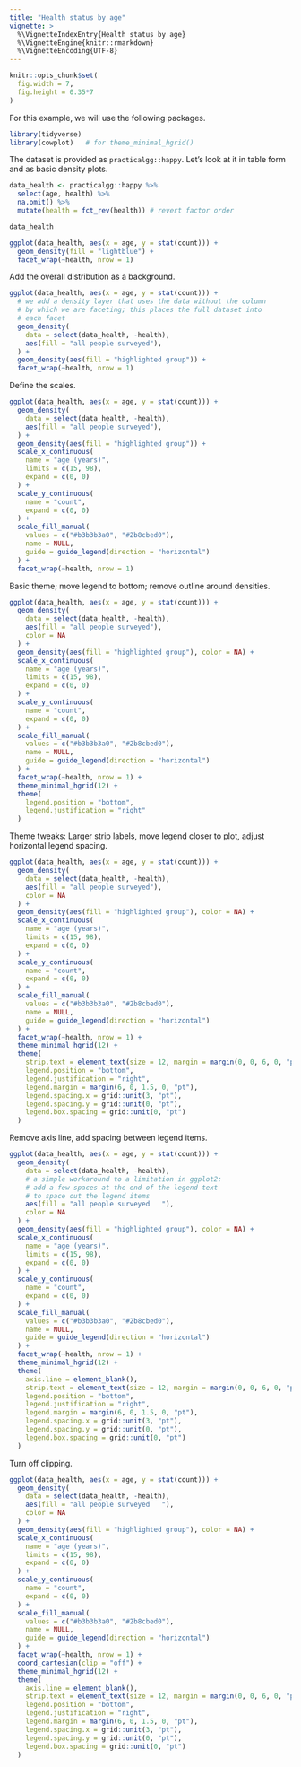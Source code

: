 ```yaml
---
title: "Health status by age"
vignette: >
  %\VignetteIndexEntry{Health status by age}
  %\VignetteEngine{knitr::rmarkdown}
  %\VignetteEncoding{UTF-8}
---
```


```r
knitr::opts_chunk$set(
  fig.width = 7,
  fig.height = 0.35*7
)
```


For this example, we will use the following packages.
```r
library(tidyverse)
library(cowplot)   # for theme_minimal_hgrid()
```

The dataset is provided as `practicalgg::happy`. Let's look at it in table form and as basic density plots.

```r
data_health <- practicalgg::happy %>%
  select(age, health) %>%
  na.omit() %>%
  mutate(health = fct_rev(health)) # revert factor order

data_health

ggplot(data_health, aes(x = age, y = stat(count))) +
  geom_density(fill = "lightblue") +
  facet_wrap(~health, nrow = 1)
```

Add the overall distribution as a background.
```r
ggplot(data_health, aes(x = age, y = stat(count))) +
  # we add a density layer that uses the data without the column
  # by which we are faceting; this places the full dataset into
  # each facet
  geom_density(
    data = select(data_health, -health),
    aes(fill = "all people surveyed"),
  ) +
  geom_density(aes(fill = "highlighted group")) +
  facet_wrap(~health, nrow = 1)
```

Define the scales.
```r
ggplot(data_health, aes(x = age, y = stat(count))) +
  geom_density(
    data = select(data_health, -health),
    aes(fill = "all people surveyed"),
  ) +
  geom_density(aes(fill = "highlighted group")) +
  scale_x_continuous(
    name = "age (years)",
    limits = c(15, 98),
    expand = c(0, 0)
  ) +
  scale_y_continuous(
    name = "count",
    expand = c(0, 0)
  ) +
  scale_fill_manual(
    values = c("#b3b3b3a0", "#2b8cbed0"),
    name = NULL,
    guide = guide_legend(direction = "horizontal")
  ) +
  facet_wrap(~health, nrow = 1)
```

Basic theme; move legend to bottom; remove outline around densities.
```r
ggplot(data_health, aes(x = age, y = stat(count))) +
  geom_density(
    data = select(data_health, -health),
    aes(fill = "all people surveyed"),
    color = NA
  ) +
  geom_density(aes(fill = "highlighted group"), color = NA) +
  scale_x_continuous(
    name = "age (years)",
    limits = c(15, 98),
    expand = c(0, 0)
  ) +
  scale_y_continuous(
    name = "count",
    expand = c(0, 0)
  ) +
  scale_fill_manual(
    values = c("#b3b3b3a0", "#2b8cbed0"),
    name = NULL,
    guide = guide_legend(direction = "horizontal")
  ) +
  facet_wrap(~health, nrow = 1) +
  theme_minimal_hgrid(12) +
  theme(
    legend.position = "bottom",
    legend.justification = "right"
  )
```

Theme tweaks: Larger strip labels, move legend closer to plot, adjust horizontal legend spacing.

```r
ggplot(data_health, aes(x = age, y = stat(count))) +
  geom_density(
    data = select(data_health, -health),
    aes(fill = "all people surveyed"),
    color = NA
  ) +
  geom_density(aes(fill = "highlighted group"), color = NA) +
  scale_x_continuous(
    name = "age (years)",
    limits = c(15, 98),
    expand = c(0, 0)
  ) +
  scale_y_continuous(
    name = "count",
    expand = c(0, 0)
  ) +
  scale_fill_manual(
    values = c("#b3b3b3a0", "#2b8cbed0"),
    name = NULL,
    guide = guide_legend(direction = "horizontal")
  ) +
  facet_wrap(~health, nrow = 1) +
  theme_minimal_hgrid(12) +
  theme(
    strip.text = element_text(size = 12, margin = margin(0, 0, 6, 0, "pt")),
    legend.position = "bottom",
    legend.justification = "right",
    legend.margin = margin(6, 0, 1.5, 0, "pt"),
    legend.spacing.x = grid::unit(3, "pt"),
    legend.spacing.y = grid::unit(0, "pt"),
    legend.box.spacing = grid::unit(0, "pt")
  )
```

Remove axis line, add spacing between legend items.

```r
ggplot(data_health, aes(x = age, y = stat(count))) +
  geom_density(
    data = select(data_health, -health),
    # a simple workaround to a limitation in ggplot2:
    # add a few spaces at the end of the legend text
    # to space out the legend items
    aes(fill = "all people surveyed   "),
    color = NA
  ) +
  geom_density(aes(fill = "highlighted group"), color = NA) +
  scale_x_continuous(
    name = "age (years)",
    limits = c(15, 98),
    expand = c(0, 0)
  ) +
  scale_y_continuous(
    name = "count",
    expand = c(0, 0)
  ) +
  scale_fill_manual(
    values = c("#b3b3b3a0", "#2b8cbed0"),
    name = NULL,
    guide = guide_legend(direction = "horizontal")
  ) +
  facet_wrap(~health, nrow = 1) +
  theme_minimal_hgrid(12) +
  theme(
    axis.line = element_blank(),
    strip.text = element_text(size = 12, margin = margin(0, 0, 6, 0, "pt")),
    legend.position = "bottom",
    legend.justification = "right",
    legend.margin = margin(6, 0, 1.5, 0, "pt"),
    legend.spacing.x = grid::unit(3, "pt"),
    legend.spacing.y = grid::unit(0, "pt"),
    legend.box.spacing = grid::unit(0, "pt")
  )
```

Turn off clipping.

```r
ggplot(data_health, aes(x = age, y = stat(count))) +
  geom_density(
    data = select(data_health, -health),
    aes(fill = "all people surveyed   "),
    color = NA
  ) +
  geom_density(aes(fill = "highlighted group"), color = NA) +
  scale_x_continuous(
    name = "age (years)",
    limits = c(15, 98),
    expand = c(0, 0)
  ) +
  scale_y_continuous(
    name = "count",
    expand = c(0, 0)
  ) +
  scale_fill_manual(
    values = c("#b3b3b3a0", "#2b8cbed0"),
    name = NULL,
    guide = guide_legend(direction = "horizontal")
  ) +
  facet_wrap(~health, nrow = 1) +
  coord_cartesian(clip = "off") +
  theme_minimal_hgrid(12) +
  theme(
    axis.line = element_blank(),
    strip.text = element_text(size = 12, margin = margin(0, 0, 6, 0, "pt")),
    legend.position = "bottom",
    legend.justification = "right",
    legend.margin = margin(6, 0, 1.5, 0, "pt"),
    legend.spacing.x = grid::unit(3, "pt"),
    legend.spacing.y = grid::unit(0, "pt"),
    legend.box.spacing = grid::unit(0, "pt")
  )
```
